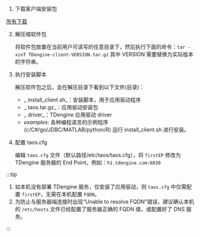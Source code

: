 
1. 下载客户端安装包
  
  <PkgListV3 type={1} sys="Linux" />

   [所有下载](../../releases/tdengine)

2. 解压缩软件包

   将软件包放置在当前用户可读写的任意目录下，然后执行下面的命令：`tar -xzvf TDengine-client-VERSION.tar.gz`
   其中 VERSION 需要替换为实际版本的字符串。
3. 执行安装脚本

   解压软件包之后，会在解压目录下看到以下文件(目录)：
   - _ install_client.sh_：安装脚本，用于应用驱动程序
   - _ taos.tar.gz_：应用驱动安装包
   - _ driver_：TDengine 应用驱动 driver
   - _examples_: 各种编程语言的示例程序(c/C#/go/JDBC/MATLAB/python/R)
   运行 install_client.sh 进行安装。
4. 配置 taos.cfg

   编辑 `taos.cfg` 文件（默认路径/etc/taos/taos.cfg），将 `firstEP` 修改为 TDengine 服务器的 End Point，例如：`h1.tdengine.com:6030`

:::tip

1. 如本机没有部署 TDengine 服务，仅安装了应用驱动，则 `taos.cfg` 中仅需配置 `firstEP`，无需在本机配置 `FQDN`。
2. 为防止与服务器端连接时出现“Unable to resolve FQDN”错误，建议确认本机的 `/etc/hosts` 文件已经配置了服务器正确的 FQDN 值，或配置好了 DNS 服务。

:::
